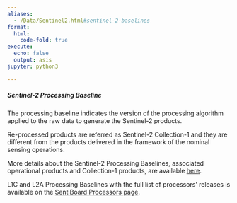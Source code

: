 ```yaml
---
aliases: 
  - /Data/Sentinel2.html#sentinel-2-baselines
format:
  html:
    code-fold: true
execute:
  echo: false
  output: asis
jupyter: python3

---
```


##### Sentinel-2 Processing Baseline

The processing baseline indicates the version of the processing algorithm applied to the raw data to generate the Sentinel-2 products.  

Re-processed products are referred as Sentinel-2 Collection-1 and they are different from the products delivered in the framework of the nominal sensing operations.

More details about the Sentinel-2 Processing Baselines, associated operational products and Collection-1 products, are available [here](https://sentiwiki.copernicus.eu/web/s2-processing){target="_blank"}.

L1C and L2A Processing Baselines with the full list of processors' releases is available on the [SentiBoard Processors page](https://operations.dashboard.copernicus.eu/processors-viewer.html?search=S2){target="_blank"}.
